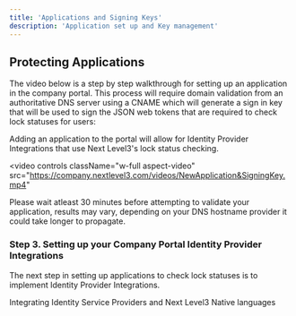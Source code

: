 ---
title: 'Applications and Signing Keys'
description: 'Application set up and Key management'
---
## Protecting Applications
The video below is a step by step walkthrough for setting up an application in the company portal. This process will require domain validation from an authoritative DNS server using a CNAME which will generate a sign in key that will be used to sign the JSON web tokens that are required to check lock statuses for users:

Adding an application to the portal will allow for Identity Provider Integrations that use Next Level3's lock status checking.

<video
  controls
  className="w-full aspect-video"
  src="https://company.nextlevel3.com/videos/NewApplication&SigningKey.mp4"
></video>
<Tip>Please wait atleast 30 minutes before attempting to validate your application, results may vary, depending on your DNS hostname provider it could take longer to propagate.</Tip>

### Step 3. Setting up your Company Portal Identity Provider Integrations
The next step in setting up applications to check lock statuses is to implement Identity Provider Integrations.

<Card title="Identity Provider Integrations" href="/Features/Identity Service Provider Integrations">
    Integrating Identity Service Providers and Next Level3 Native languages
</Card>


